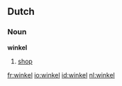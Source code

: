 ==Dutch==
===Noun===
'''winkel''' {{m}}

# [[shop]] {{gloss|Dutch}}

[[fr:winkel]]
[[io:winkel]]
[[id:winkel]]
[[nl:winkel]]